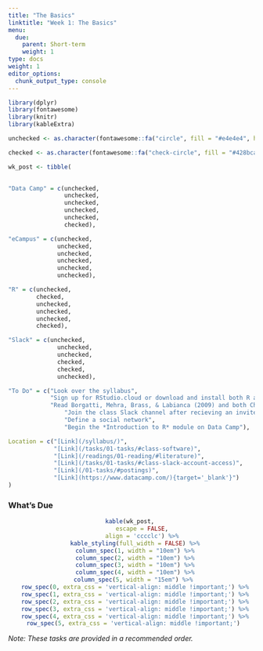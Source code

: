 ```yaml
---
title: "The Basics"
linktitle: "Week 1: The Basics"
menu:
  due:
    parent: Short-term
    weight: 1
type: docs
weight: 1
editor_options: 
  chunk_output_type: console
---
```


```r
library(dplyr)
library(fontawesome)
library(knitr)
library(kableExtra)
```

```r
unchecked <- as.character(fontawesome::fa("circle", fill = "#e4e4e4", height = "15px"))

checked <- as.character(fontawesome::fa("check-circle", fill = "#428bca", height = "15px"))

wk_post <- tibble(
  

"Data Camp" = c(unchecked,
                unchecked,
                unchecked,
                unchecked,
                unchecked,
                checked),

"eCampus" = c(unchecked,
              unchecked,
              unchecked,
              unchecked,
              unchecked,
              unchecked),

"R" = c(unchecked,
        checked,
        unchecked,
        unchecked,
        unchecked,
        checked),

"Slack" = c(unchecked, 
              unchecked, 
              unchecked,
              checked,
              checked,
              unchecked),

"To Do" = c("Look over the syllabus",
            "Sign up for RStudio.cloud or download and install both R and RStudio",
            "Read Borgatti, Mehra, Brass, & Labianca (2009) and both Chapters 1 and 2 in Scott (2017)",
                "Join the class Slack channel after recieving an invite and introduce yourself",
                "Define a social network",
                "Begin the *Introduction to R* module on Data Camp"),

Location = c("[Link](/syllabus/)",
             "[Link](/tasks/01-tasks/#class-software)",
             "[Link](/readings/01-reading/#literature)",
             "[Link](/tasks/01-tasks/#class-slack-account-access)",
             "[Link](/01-tasks/#postings)",
             "[Link](https://www.datacamp.com/){target='_blank'}")
)
```

### What's Due
<center>
```r
kable(wk_post, 
      escape = FALSE,
      align = 'cccclc') %>%
  kable_styling(full_width = FALSE) %>%
  column_spec(1, width = "10em") %>%
  column_spec(2, width = "10em") %>%
  column_spec(3, width = "10em") %>%
  column_spec(4, width = "10em") %>%
  column_spec(5, width = "15em") %>% 
  row_spec(0, extra_css = 'vertical-align: middle !important;') %>%
  row_spec(1, extra_css = 'vertical-align: middle !important;') %>%
  row_spec(2, extra_css = 'vertical-align: middle !important;') %>%
  row_spec(3, extra_css = 'vertical-align: middle !important;') %>%
  row_spec(4, extra_css = 'vertical-align: middle !important;') %>%
  row_spec(5, extra_css = 'vertical-align: middle !important;') 
```
</center>

*Note: These tasks are provided in a recommended order.*
